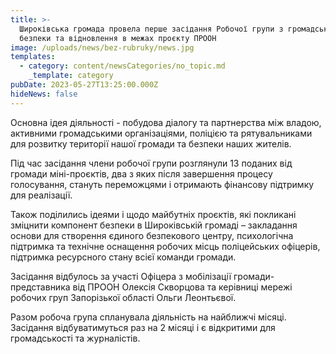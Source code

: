 ```yaml
---
title: >-
  Широківська громада провела перше засідання Робочої групи з громадської
  безпеки та відновлення в межах проєкту ПРООН
image: /uploads/news/bez-rubruky/news.jpg
templates:
  - category: content/newsCategories/no_topic.md
    _template: category
pubDate: 2023-05-27T13:25:00.000Z
hideNews: false
---
```


Основна ідея діяльності - побудова діалогу та партнерства між владою, активними громадськими організаціями, поліцією та рятувальниками для розвитку території нашої громади та безпеки наших жителів.

Під час засідання члени робочої групи розглянули 13 поданих від громади міні-проєктів, два з яких після завершення процесу голосування, стануть переможцями і отримають фінансову підтримку для реалізації. 


Також поділились ідеями і щодо майбутніх проєктів, які покликані зміцнити компонент безпеки в Широківській громаді – закладання основи для створення єдиного безпекового центру, психологічна підтримка та технічне оснащення робочих місць поліцейських офіцерів, підтримка ресурсного стану всієї команди громади.

Засідання відбулось за участі Офіцера з мобілізації громади-представника від ПРООН Олексія Скворцова та керівниці мережі робочих груп Запорізької області Ольги Леонтьєвої. 


Разом робоча група спланувала діяльність на найближчі місяці. Засідання відбуватимуться раз на 2 місяці і є відкритими для громадськості та журналістів. 



